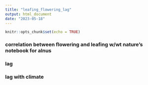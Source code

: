 ```yaml
---
title: "leafing_flowering_lag"
output: html_document
date: "2023-05-18"
---
```


```r
knitr::opts_chunk$set(echo = TRUE)
```

### correlation between flowering and leafing w/wt nature's notebook for alnus





### lag



### lag with climate